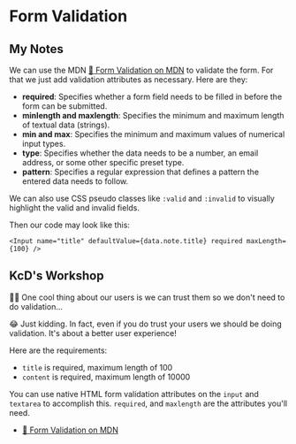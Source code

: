 # Form Validation

## My Notes

We can use the MDN [📜 Form Validation on MDN](https://developer.mozilla.org/en-US/docs/Learn/Forms/Form_validation)
to validate the form. For that we just add validation attributes as necessary. Here are they:

- **required**: Specifies whether a form field needs to be filled in before the form can be submitted.
- **minlength and maxlength**: Specifies the minimum and maximum length of textual data (strings).
- **min and max**: Specifies the minimum and maximum values of numerical input types.
- **type**: Specifies whether the data needs to be a number, an email address, or some other specific preset type.
- **pattern**: Specifies a regular expression that defines a pattern the entered data needs to follow.

We can also use CSS pseudo classes like `:valid` and `:invalid` to visually highlight
the valid and invalid fields.

Then our code may look like this:

```tsx
<Input name="title" defaultValue={data.note.title} required maxLength={100} />
```

## KcD's Workshop

<EpicVideo url="https://www.epicweb.dev/workshops/professional-web-forms/form-validation/required-field-validation-for-user-input" />

👨‍💼 One cool thing about our users is we can trust them so we don't need to do
validation...

😂 Just kidding. In fact, even if you do trust your users we should be doing
validation. It's about a better user experience!

Here are the requirements:

- `title` is required, maximum length of 100
- `content` is required, maximum length of 10000

You can use native HTML form validation attributes on the `input` and `textarea`
to accomplish this. `required`, and `maxlength` are the attributes
you'll need.

- [📜 Form Validation on MDN](https://developer.mozilla.org/en-US/docs/Learn/Forms/Form_validation)
